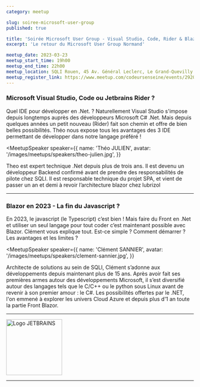 ```yaml
---
category: meetup

slug: soiree-microsoft-user-group
published: true

title: 'Soirée Microsoft User Group - Visual Studio, Code, Rider & Blazor'
excerpt: 'Le retour du Microsoft User Group Normand'

meetup_date: 2023-03-23
meetup_start_time: 19h00
meetup_end_time: 22h00
meetup_location: SQLI Rouen, 45 Av. Général Leclerc, Le Grand-Quevilly
meetup_register_link: https://www.meetup.com/codeursenseine/events/292079412/
---
```


### Microsoft Visual Studio, Code ou Jetbrains Rider ?

Quel IDE pour développer en .Net. ?
Naturellement Visual Studio s'impose depuis longtemps auprès des développeurs Microsoft C# .Net. Mais depuis quelques années un petit nouveau (Rider) fait son chemin et offre de bien belles possibilités. Théo nous expose tous les avantages des 3 IDE permettant de développer dans notre langage préféré !

<MeetupSpeaker
  speaker={{
    name: 'Théo JULIEN',
    avatar: '/images/meetups/speakers/theo-julien.jpg',
  }}
>
  Theo est expert technique .Net depuis plus de trois ans. Il est devenu un
  développeur Backend confirmé avant de prendre des responsabilités de pilote
  chez SQLI. Il est responsable technique du projet SPA, et vient de passer un
  an et demi à revoir l’architecture blazor chez lubrizol
</MeetupSpeaker>

---

### Blazor en 2023 - La fin du Javascript ?

En 2023, le javascript (le Typescript) c’est bien ! Mais faire du Front en .Net et utiliser un seul langage pour tout coder c’est maintenant possible avec Blazor.
Clément vous explique tout. Est-ce simple ? Comment démarrer ? Les avantages et les limites ?

<MeetupSpeaker
  speaker={{
    name: 'Clément SANNIER',
    avatar: '/images/meetups/speakers/clement-sannier.jpg',
  }}
>
  Architecte de solutions au sein de SQLI, Clément s’adonne aux développements
  depuis maintenant plus de 15 ans. Après avoir fait ses premières armes autour
  des développements Microsoft, il s’est diversifié autour des langages tels que
  le C/C++ ou le python sous Linux avant de revenir à son premier amour : le C#.
  Les possibilités offertes par le .NET, l'on emmené à explorer les univers
  Cloud Azure et depuis plus d'1 an toute la partie Front Blazor.
</MeetupSpeaker>

---

<img
  src="https://resources.jetbrains.com/storage/products/company/brand/logos/jb_beam.png"
  alt="Logo JETBRAINS"
  width="150"
/>

---
